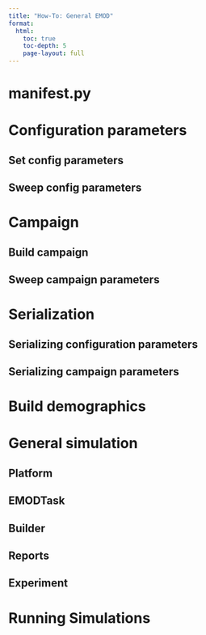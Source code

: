 ---
title: "How-To: General EMOD"
format: 
  html:
    toc: true
    toc-depth: 5
    page-layout: full
---

# manifest.py

# Configuration parameters

## Set config parameters

## Sweep config parameters

# Campaign

## Build campaign

## Sweep campaign parameters

# Serialization

## Serializing configuration parameters

## Serializing campaign parameters

# Build demographics

# General simulation

## Platform

## EMODTask

## Builder

## Reports

## Experiment

# Running Simulations


